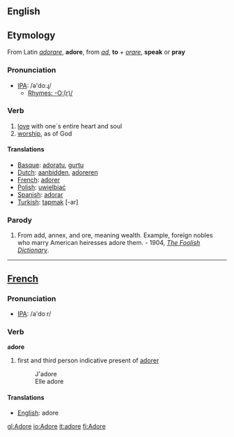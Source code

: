 ==English==

==Etymology==
From Latin ''[[adorare]]'', '''adore''', from ''[[ad]]'', '''to''' + ''[[orare]]'', '''speak''' or '''pray'''

=== Pronunciation ===
*[[w:IPA|IPA]]: /ə'doːɻ/
**[[Rhymes:English:-O:(r)/|Rhymes: -O:(r)/]]

===Verb===
{{en-infl-reg-other-e|ador|e}}
# [[love]] with one´s entire heart and soul
# [[worship]], as of God

====Translations====

*[[Basque]]: [[adoratu]], [[gurtu]]
*[[Dutch]]: [[aanbidden]], [[adoreren]]
*[[French]]: [[adorer]]
*[[Polish]]: [[uwielbiać]]
*[[Spanish]]: [[adorar]]
*[[Turkish]]: [[tapmak]] [-ar]

===Parody===
# From add, annex, and ore, meaning wealth. Example, foreign nobles who marry American heiresses adore them. - 1904, ''[[The Foolish Dictionary]]''.

----

==[[French]]==
=== Pronunciation ===
*[[w:IPA|IPA]]: /a'doːr/
===Verb===

'''adore'''

#first and third person indicative present of [[adorer]]
#:J'adore
#:Elle adore

====Translations====
*[[English]]: adore

[[gl:Adore]]
[[io:Adore]]
[[it:adore]]
[[fi:Adore]]